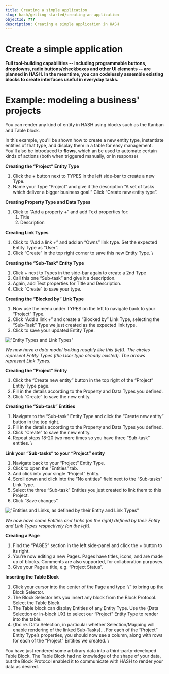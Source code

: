 ```yaml
---
title: Creating a simple application
slug: hash/getting-started/creating-an-application
objectId: ???
description: Creating a simple application in HASH
---
```


# Create a simple application

**Full tool-building capabilities -- including programmable buttons, dropdowns, radio buttons/checkboxes and other UI elements -- are planned in HASH. In the meantime, you can codelessly assemble existing blocks to create interfaces useful in everyday tasks.**

# Example: modeling a business' projects

You can render any kind of entity in HASH using blocks such as the Kanban and Table block.

In this example, you'll be shown how to create a new entity type, instantiate entities of that type, and display them in a table for easy management. You'll also be introduced to **flows**, which an be used to automate certain kinds of actions (both when triggered manually, or in response)

**Creating the “Project” Entity Type**

1. Click the + button next to TYPES in the left side-bar to create a new Type.
1. Name your Type “Project” and give it the description “A set of tasks which deliver a bigger business goal.” Click “Create new entity type”.

**Creating Property Type and Data Types**

1. Click to “Add a property +” and add Text properties for:
   1. Title
   1. Description

**Creating Link Types**

1. Click to “Add a link +” and add an “Owns” link type. Set the expected Entity Type as “User”.
1. Click “Create” in the top right corner to save this new Entity Type. \

**Creating the “Sub-Task” Entity Type**

1. Click + next to Types in the side-bar again to create a 2nd Type
1. Call this one “Sub-task” and give it a description.
1. Again, add Text properties for Title and Description.
1. Click “Create” to save your type.

**Creating the “Blocked by” Link Type**

1. Now use the menu under TYPES on the left to navigate back to your “Project” Type.
1. Click “Add a link +” and create a “Blocked by” Link Type, selecting the “Sub-Task” Type we just created as the expected link type.
1. Click to save your updated Entity Type.

!["Entity Types and Link Types"](https://hash.ai/cdn-cgi/imagedelivery/EipKtqu98OotgfhvKf6Eew/de5efac3-19c2-47af-6eff-cbe5b4efc400/public)

_We now have a data model looking roughly like this (left). The circles represent Entity Types (the User type already existed). The arrows represent Link Types._

**Creating the “Project” Entity**

1. Click the “Create new entity” button in the top right of the “Project” Entity Type page.
1. Fill in the details according to the Property and Data Types you defined.
1. Click “Create” to save the new entity.

**Creating the “Sub-task” Entities**

1. Navigate to the “Sub-task” Entity Type and click the “Create new entity” button in the top right.
1. Fill in the details according to the Property and Data Types you defined.
1. Click “Create” to save the new entity.
1. Repeat steps 18-20 two more times so you have three “Sub-task” entities. \

**Link your “Sub-tasks” to your “Project” entity**

1. Navigate back to your “Project” Entity Type.
1. Click to open the “Entities” tab.
1. And click into your single “Project” Entity.
1. Scroll down and click into the “No entities” field next to the “Sub-tasks” Link Type.
1. Select the three “Sub-task” Entities you just created to link them to this Project.
1. Click “Save changes”.

!["Entities and Links, as defined by their Entity and Link Types"](https://hash.ai/cdn-cgi/imagedelivery/EipKtqu98OotgfhvKf6Eew/de8bd0a8-37d3-40e9-2162-6897fd7dc500/public)

_We now have some Entities and Links (on the right) defined by their Entity and Link Types respectively (on the left)._

**Creating a Page**

1. Find the “PAGES” section in the left side-panel and click the + button to its right.
1. You’re now editing a new Pages. Pages have titles, icons, and are made up of blocks. Comments are also supported, for collaboration purposes.
1. Give your Page a title, e.g. “Project Status”.

**Inserting the Table Block**

1. Click your cursor into the center of the Page and type “/” to bring up the Block Selector.
1. The Block Selector lets you insert any block from the Block Protocol. Select the Table Block.
1. The Table block can display Entities of any Entity Type. Use the {Data Selection or in-block UX} to select our “Project” Entity Type to render into the table.
1. {tbc re. Data Selection, in particular whether Selection/Mapping will enable rendering of the linked Sub-Tasks}... For each of the “Project” Entity Type’s properties, you should now see a column, along with rows for each of the “Project” Entities we created. \

You have just rendered some arbitrary data into a third-party-developed Table Block. The Table Block had no knowledge of the shape of your data, but the Block Protocol enabled it to communicate with HASH to render your data as desired.
